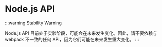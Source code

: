 
<WebpackLicense from="https://webpack.js.org/api/node/" />

# Node.js API

<ApiMeta stability={Stability.Experimental} />

:::warning Stability Warning

Node.js API 目前处于实验阶段，可能会在未来发生变化。因此，请不要依赖与 webpack 不一致的任何 API，因为它们可能在未来发生重大变化。
:::
